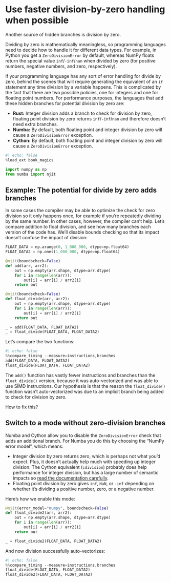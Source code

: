 # Use faster division-by-zero handling when possible

Another source of hidden branches is division by zero.

Dividing by zero is mathematically meaningless, so programming languages need to decide how to handle it for different data types.
For example, in Python you get a `ZeroDivisionError` by default, whereas NumPy floats return the special value `inf`/`-inf`/`nan` when divided by zero (for positive numbers, negative numbers, and zero, respectively).

If your programming language has any sort of error handling for divide by zero, behind the scenes that will require generating the equivalent of an `if` statement any time division by a variable happens.
This is complicated by the fact that there are two possible policies, one for integers and one for floating point numbers.
For performance purposes, the languages that add these hidden branches for potential division by zero are:

* **Rust:** Integer division adds a branch to check for division by zero, floating point division by zero returns `inf`/`-inf`/`nan` and therefore doesn't need extra branches.
* **Numba:** By default, both floating point and integer division by zero will cause a `ZeroDivisionError` exception.
* **Cython:** By default, both floating point and integer division by zero will cause a `ZeroDivisionError` exception.

```python
#| echo: false
%load_ext book_magics
```

```python
import numpy as np
from numba import njit
```

## Example: The potential for divide by zero adds branches

In some cases the compiler may be able to optimize the check for zero division so it only happens once, for example if you're repeatedly dividing by the same number.
In other cases, however, the compiler can't help.
Let's compare addition to float division, and see how many branches each version of the code has.
We'll disable bounds checking so that its impact doesn't confuse the impact of division:

```python
FLOAT_DATA = np.arange(0, 1_000_000, dtype=np.float64)
FLOAT_DATA2 = np.ones(1_000_000, dtype=np.float64)

@njit(boundscheck=False)
def add(arr, arr2):
    out = np.empty(arr.shape, dtype=arr.dtype)
    for i in range(len(arr)):
        out[i] = arr[i] / arr2[i]
    return out

@njit(boundscheck=False)
def float_divide(arr, arr2):
    out = np.empty(arr.shape, dtype=arr.dtype)
    for i in range(len(arr)):
        out[i] = arr[i] / arr2[i]
    return out

_ = add(FLOAT_DATA, FLOAT_DATA2)
_ = float_divide(FLOAT_DATA, FLOAT_DATA2)
```

Let's compare the two functions:

```python
#| echo: false
%%compare_timing --measure=instructions,branches
add(FLOAT_DATA, FLOAT_DATA2)
float_divide(FLOAT_DATA, FLOAT_DATA2)
```

The `add()` function has vastly fewer instructions and branches than the `float_divide()` version, because it was auto-vectorized and was able to use SIMD instructions.
Our hypothesis is that the reason the `float_divide()` function wasn't auto-vectorized was due to an implicit branch being added to check for division by zero.

How to fix this?

## Switch to a mode without zero-division branches

Numba and Cython allow you to disable the `ZeroDivisionError` check that adds an additional branch.
For Numba you do this by choosing the "NumPy error model", which means:

* Integer division by zero returns zero, which is perhaps not what you'd expect.
  Plus, it doesn't actually help much with speeding up integer division.
  The Cython equivalent (`cdivision`) probably does help performance for integer division, but has a large number of semantic impacts so [read the documentation carefully](https://cython.readthedocs.io/en/latest/src/userguide/source_files_and_compilation.html#compiler-directives).
* Floating point division by zero gives `inf`, `NaN`, or `-inf` depending on whether it's dividing a positive number, zero, or a negative number.

Here's how we enable this mode:

```python
@njit(error_model="numpy", boundscheck=False)
def float_divide2(arr, arr2):
    out = np.empty(arr.shape, dtype=arr.dtype)
    for i in range(len(arr)):
        out[i] = arr[i] / arr2[i]
    return out

_ = float_divide2(FLOAT_DATA, FLOAT_DATA2)
```

And now division successfully auto-vectorizes:

```python
#| echo: false
%%compare_timing --measure=instructions,branches
float_divide(FLOAT_DATA, FLOAT_DATA2)
float_divide2(FLOAT_DATA, FLOAT_DATA2)
```
